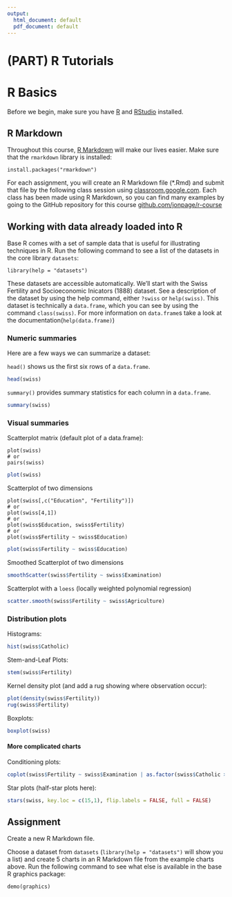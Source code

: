 ```yaml
---
output:
  html_document: default
  pdf_document: default
---
```


# (PART) R Tutorials {-} 

# R Basics {#intro}

Before we begin, make sure you have [R](https://cran.r-project.org/) and 
[RStudio](https://www.rstudio.com/products/rstudio/download3/#download) installed.

## R Markdown

Throughout this course, [R Markdown](http://rmarkdown.rstudio.com/lesson-1.html) will make our lives easier. Make sure that the `rmarkdown` library is installed:

```
install.packages("rmarkdown")
```

For each assignment, you will create an R Markdown file (*.Rmd) and submit that file by the following class session using [classroom.google.com](https://classroom.google.com). Each class
has been made using R Markdown, so you can find many examples by going to the GitHub repository
for this course [github.com/jonpage/r-course](https://github.com/alestainer/r-course)

## Working with data already loaded into R

Base R comes with a set of sample data that is useful for illustrating techniques in R.
Run the following command to see a list of the datasets in the core library `datasets`:

```
library(help = "datasets")
```

These datasets are accessible automatically. We'll start with the Swiss Fertility and Socioeconomic Inicators (1888) dataset. See a description of the dataset by using the help command, either `?swiss` or `help(swiss)`. This dataset is technically a `data.frame`, which you can see by using the command `class(swiss)`. For more information on `data.frame`s take a look at the documentation(`help(data.frame)`)

### Numeric summaries

Here are a few ways we can summarize a dataset:

`head()` shows us the first six rows of a `data.frame`.
```r
head(swiss)
```

`summary()` provides summary statistics for each column in a `data.frame`.
```r
summary(swiss)
```

### Visual summaries

Scatterplot matrix (default plot of a data.frame):
```
plot(swiss)
# or
pairs(swiss)
```
```r
plot(swiss)
```

Scatterplot of two dimensions
```
plot(swiss[,c("Education", "Fertility")])
# or
plot(swiss[4,1])
# or
plot(swiss$Education, swiss$Fertility)
# or
plot(swiss$Fertility ~ swiss$Education)
```
```r
plot(swiss$Fertility ~ swiss$Education)
```

Smoothed Scatterplot of two dimensions
```r
smoothScatter(swiss$Fertility ~ swiss$Examination)
```

Scatterplot with a `loess` (locally weighted polynomial regression)
```r
scatter.smooth(swiss$Fertility ~ swiss$Agriculture)
```

### Distribution plots

Histograms:
```r
hist(swiss$Catholic)
```

Stem-and-Leaf Plots:
```r
stem(swiss$Fertility)
```

Kernel density plot (and add a rug showing where observation occur):
```r
plot(density(swiss$Fertility))
rug(swiss$Fertility)
```

Boxplots:
```r
boxplot(swiss)
```


#### More complicated charts
Conditioning plots:
```r
coplot(swiss$Fertility ~ swiss$Examination | as.factor(swiss$Catholic > 50))
```

Star plots (half-star plots here):
```r
stars(swiss, key.loc = c(15,1), flip.labels = FALSE, full = FALSE)
```

## Assignment

Create a new R Markdown file. 

Choose a dataset from `datasets` (`library(help = "datasets")` will show you a list) and create 5 charts in an R Markdown file from the example charts above. Run the following command to see what else is available in the base R graphics package:

```
demo(graphics)
```
